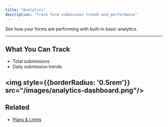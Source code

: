 ```yaml
---
title: "Analytics"
description: "Track form submission trends and performance"
---
```



See how your forms are performing with built-in basic analytics.

---

##  What You Can Track

- Total submissions
- Daily submission trends

<img style={{borderRadius: '0.5rem'}} src="/images/analytics-dashboard.png"/>
---



##  Related

- [Plans & Limits](../account/limits.md)
